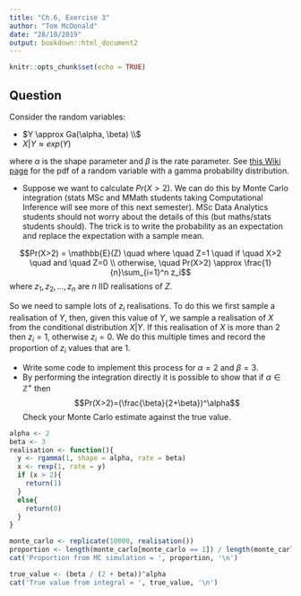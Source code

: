---
title: "Ch.6, Exercise 3"
author: "Tom McDonald"
date: "28/10/2019"
output: bookdown::html_document2
---

```{r setup, include=FALSE}
knitr::opts_chunk$set(echo = TRUE)
```

## Question

Consider the random variables:

* $Y \approx Ga(\alpha, \beta) \\$
* $X|Y \approx exp(Y)$

where $\alpha$ is the shape parameter and $\beta$ is the rate parameter. See [this Wiki page](https://en.wikipedia.org/wiki/Gamma_distribution) for the pdf of a random variable with a gamma probability distribution.

* Suppose we want to calculate $Pr(X>2)$. We can do this by Monte Carlo integration (stats MSc and MMath students taking Computational Inference will see more of this next semester). MSc Data Analytics students should not worry about the details of this (but maths/stats students should). The trick is to write the probability as an expectation and replace the expectation with a sample mean.

$$Pr(X>2) = \mathbb{E}(Z) \quad where \quad Z=1 \quad if \quad X>2 \quad and \quad Z=0 \\ otherwise, \quad Pr(X>2) \approx \frac{1}{n}\sum_{i=1}^n z_i$$
where $z_1,z_2,...,z_n$ are $n$ IID realisations of $Z$.

So we need to sample lots of $z_i$ realisations. To do this we first sample a realisation of $Y$, then, given this value of $Y$, we sample a realisation of $X$ from the conditional distribution $X|Y$. If this realisation of $X$ is more than 2 then $z_i = 1$, otherwise $z_i = 0$. We do this multiple times and record the proportion of $z_i$ values that are 1.

* Write some code to implement this process for $\alpha=2$ and $\beta=3$.
* By performing the integration directly it is possible to show that if $\alpha \in \mathbb{Z}^+$ then 
$$Pr(X>2)=(\frac{\beta}{2+\beta})^\alpha$$
Check your Monte Carlo estimate against the true value.

```{r}
alpha <- 2
beta <- 3
realisation <- function(){
  y <- rgamma(1, shape = alpha, rate = beta)
  x <- rexp(1, rate = y)
  if (x > 2){
    return(1)
  }
  else{
    return(0)
  }
}

monte_carlo <- replicate(10000, realisation())
proportion <- length(monte_carlo[monte_carlo == 1]) / length(monte_carlo)
cat('Proportion from MC simulation = ', proportion, '\n')

true_value <- (beta / (2 + beta))^alpha
cat('True value from integral = ', true_value, '\n')
```




